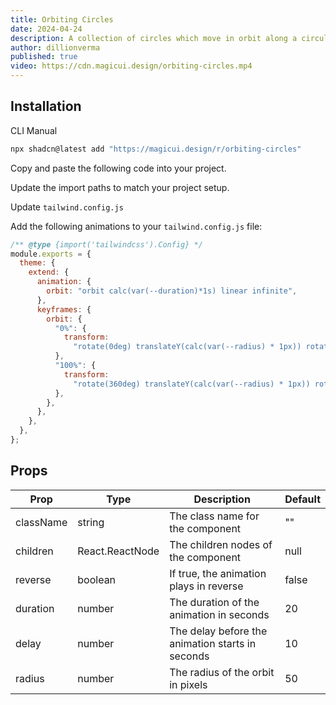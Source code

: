 ```yaml
---
title: Orbiting Circles
date: 2024-04-24
description: A collection of circles which move in orbit along a circular path
author: dillionverma
published: true
video: https://cdn.magicui.design/orbiting-circles.mp4
---
```


<ComponentPreview name="orbiting-circles-demo" />

## Installation

<Tabs defaultValue="cli">

<TabsList>
  <TabsTrigger value="cli">CLI</TabsTrigger>
  <TabsTrigger value="manual">Manual</TabsTrigger>
</TabsList>
<TabsContent value="cli">

```bash
npx shadcn@latest add "https://magicui.design/r/orbiting-circles"
```

</TabsContent>

<TabsContent value="manual">

<Steps>

<Step>Copy and paste the following code into your project.</Step>

<ComponentSource name="orbiting-circles" />

<Step>Update the import paths to match your project setup.</Step>

<Step>Update `tailwind.config.js`</Step>

Add the following animations to your `tailwind.config.js` file:

```js title="tailwind.config.js" {5-19}
/** @type {import('tailwindcss').Config} */
module.exports = {
  theme: {
    extend: {
      animation: {
        orbit: "orbit calc(var(--duration)*1s) linear infinite",
      },
      keyframes: {
        orbit: {
          "0%": {
            transform:
              "rotate(0deg) translateY(calc(var(--radius) * 1px)) rotate(0deg)",
          },
          "100%": {
            transform:
              "rotate(360deg) translateY(calc(var(--radius) * 1px)) rotate(-360deg)",
          },
        },
      },
    },
  },
};
```

</Steps>

</TabsContent>

</Tabs>

## Props

| Prop      | Type            | Description                                      | Default |
| --------- | --------------- | ------------------------------------------------ | ------- |
| className | string          | The class name for the component                 | ""      |
| children  | React.ReactNode | The children nodes of the component              | null    |
| reverse   | boolean         | If true, the animation plays in reverse          | false   |
| duration  | number          | The duration of the animation in seconds         | 20      |
| delay     | number          | The delay before the animation starts in seconds | 10      |
| radius    | number          | The radius of the orbit in pixels                | 50      |
